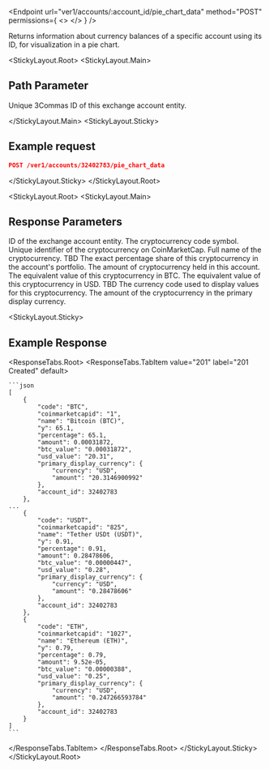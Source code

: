 
<Endpoint
  url="ver1/accounts/:account_id/pie_chart_data"
  method="POST"
  permissions={
    <>
      <Permission title="Permission" description="ACCOUNTS_READ" />
      <Permission title="Security" description="SIGNED" />
    </>
  }
/>

Returns information about currency balances of a specific account using its ID, for visualization in a pie chart.

<StickyLayout.Root>
<StickyLayout.Main>

## Path Parameter 

<ApiParam name='account_id' type='integer' id="account_id" required>
    Unique 3Commas ID of this exchange account entity.
</ApiParam>

</StickyLayout.Main>
<StickyLayout.Sticky>

## Example request

```json
POST /ver1/accounts/32402783/pie_chart_data
```
</StickyLayout.Sticky>
</StickyLayout.Root>

<StickyLayout.Root>
<StickyLayout.Main>

## Response Parameters

<CollapsibleApiParam name='account_id' type='integer' id="account_id">
ID of the exchange account entity.
</CollapsibleApiParam>

<CollapsibleApiParam name='code' type='string' id="code">
The cryptocurrency code symbol.
</CollapsibleApiParam>

<CollapsibleApiParam name='coinmarketcapid' type='string' id="coinmarketcapid">
Unique identifier of the cryptocurrency on CoinMarketCap.
</CollapsibleApiParam>

<CollapsibleApiParam name='name' type='string' id="name">
Full name of the cryptocurrency.
</CollapsibleApiParam>

<CollapsibleApiParam name='y' type='string' id="y">
TBD
</CollapsibleApiParam>

<CollapsibleApiParam name='percentage' type='string' id="percentage">
The exact percentage share of this cryptocurrency in the account's portfolio.
</CollapsibleApiParam>

<CollapsibleApiParam name='amount' type='string' id="amount">
The amount of cryptocurrency held in this account.
</CollapsibleApiParam>

<CollapsibleApiParam name='btc_value' type='string' id="btc_value">
The equivalent value of this cryptocurrency in BTC.
</CollapsibleApiParam>

<CollapsibleApiParam name='usd_value' type='string' id="usd_value">
The equivalent value of this cryptocurrency in USD.
</CollapsibleApiParam>

<CollapsibleApiParam name='primary_display_currency' type='object' id="primary_display_currency">
   TBD
    <CollapsibleNestedParams>
      <ApiParam name='currency' type="string" id="currency">
           The currency code used to display values for this cryptocurrency.
      </ApiParam> 
      <ApiParam name='amount' type="string" id="amount">
           The amount of the cryptocurrency in the primary display currency.
      </ApiParam>   
   </CollapsibleNestedParams>
</CollapsibleApiParam>
</StickyLayout.Main>

<StickyLayout.Sticky>

## Example Response

<ResponseTabs.Root>
<ResponseTabs.TabItem value="201" label="201 Created" default>

    ```json
    [
        {
            "code": "BTC",
            "coinmarketcapid": "1",
            "name": "Bitcoin (BTC)",
            "y": 65.1,
            "percentage": 65.1,
            "amount": 0.00031872,
            "btc_value": "0.00031872",
            "usd_value": "20.31",
            "primary_display_currency": {
                "currency": "USD",
                "amount": "20.3146900992"
            },
            "account_id": 32402783
        },
    ...
        {
            "code": "USDT",
            "coinmarketcapid": "825",
            "name": "Tether USDt (USDT)",
            "y": 0.91,
            "percentage": 0.91,
            "amount": 0.28478606,
            "btc_value": "0.00000447",
            "usd_value": "0.28",
            "primary_display_currency": {
                "currency": "USD",
                "amount": "0.28478606"
            },
            "account_id": 32402783
        },
        {
            "code": "ETH",
            "coinmarketcapid": "1027",
            "name": "Ethereum (ETH)",
            "y": 0.79,
            "percentage": 0.79,
            "amount": 9.52e-05,
            "btc_value": "0.00000388",
            "usd_value": "0.25",
            "primary_display_currency": {
                "currency": "USD",
                "amount": "0.247266593784"
            },
            "account_id": 32402783
        }
    ]
    ```
</ResponseTabs.TabItem>
</ResponseTabs.Root>
</StickyLayout.Sticky>
</StickyLayout.Root>
